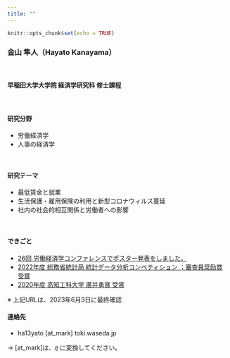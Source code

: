```yaml
---
title: ""
---
```


```r
knitr::opts_chunk$set(echo = TRUE)
```

### 金山 隼人（Hayato Kanayama）

\

#### 早稲田大学大学院 経済学研究科 修士課程

\

#### 研究分野

- 労働経済学
- 人事の経済学

\

#### 研究テーマ

- 最低賃金と就業
- 生活保護・雇用保険の利用と新型コロナウィルス蔓延
- 社内の社会的相互関係と労働者への影響

\

#### できごと

- [26回 労働経済学コンファレンスでポスター発表をしました。](https://sites.google.com/site/kansailabor/conference/26th?authuser=0)
- [2022年度 総務省統計局 統計データ分析コンペティション ；審査員奨励賞 受賞](https://www.nstac.go.jp/use/literacy/statcompe/award/)
- [2020年度 高知工科大学 廣井勇賞 受賞](https://www.kochi-tech.ac.jp/news/img/874d9183fe1f3661a60067d98f550bdf.pdf) 

※ 上記URLは、2023年6月3日に最終確認

#### 連絡先

- ha13yato [at_mark] toki.waseda.jp

-> [at_mark]は、`@` に変換してください。



